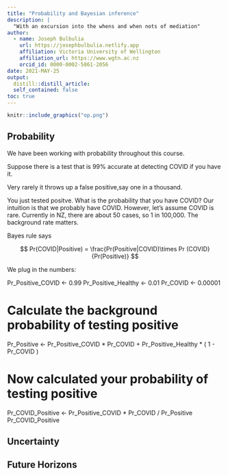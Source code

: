 ```yaml
---
title: "Probability and Bayesian inference"
description: |
  "With an excursion into the whens and when nots of mediation"
author:
  - name: Joseph Bulbulia
    url: https://josephbulbulia.netlify.app
    affiliation: Victoria University of Wellington
    affiliation_url: https://www.wgtn.ac.nz
    orcid_id: 0000-0002-5861-2056
date: 2021-MAY-25
output:
  distill::distill_article:
  self_contained: false
toc: true
---
```



```r
knitr::include_graphics("op.png")
```


## Probability

We have been working with probability throughout this course.


Suppose there is a test that is 99% accurate at detecting COVID if you have it.

Very rarely it throws up a false positive,say one in a thousand.

You just tested positve. What is the probability that you have COVID? Our intuition is that we probably have COVID. However, let's assume COVID is rare. Currently in NZ, there are about 50 cases, so 1 in 100,000. The background rate matters.

Bayes rule says

$$ Pr(COVID|Positive) = \frac{Pr(Positive|COVID)\times Pr (COVID}{Pr(Positive)}
$$

We plug in the numbers:

Pr_Positive_COVID \<- 0.99 Pr_Positive_Healthy \<- 0.01 Pr_COVID \<- 0.00001

# Calculate the background probability of testing positive

Pr_Positive \<- Pr_Positive_COVID \* Pr_COVID + Pr_Positive_Healthy \* ( 1 - Pr_COVID )



# Now calculated your probability of testing positive

Pr_COVID_Positive \<- Pr_Positive_COVID \* Pr_COVID / Pr_Positive Pr_COVID_Positive

## Uncertainty 


## Future Horizons



